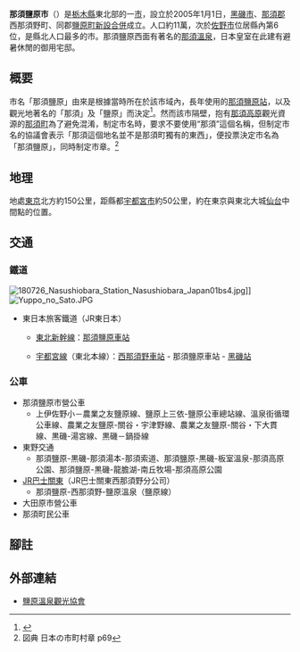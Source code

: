 {{日本都市|
自治體名=那須鹽原市|
圖像=[[File:Old_Aoki_Shuzo's_Nasu_Villa_House-20090503.JPG|240px]]|
圖像說明={{Tsl|ja|旧青木家那須別邸}}|
市章=|
日文原名=那須塩原市|
平假名=なすしおばらし|
羅馬字拼音=Nasushiobara-shi|
都道府縣=栃木縣|
支廳=|
編號=09213-4|
面積=592.82|
邊界未定=|
人口=115,652|
統計時間=2021年2月1日|
自治體=[[大田原市|大田原市]]、[[矢板市|矢板市]]、[[日光市|日光市]]、[[那須町|那須町]]、[[鹽谷町|鹽谷町]]<br />'''[[福島縣|福島縣]]'''：[[南會津町|南會津町]]、[[下鄉町|下鄉町]]、[[西鄉村|西鄉村]]|
樹=[[松|松]]|
花=[[八潮杜鵑|八潮杜鵑]]|
鳥=|
其他象徵物=|
其他象徵=|
郵遞區號=325-8501|
所在地=那須鹽原市共墾社108番地2|
電話號碼=287-62-1117|
外部連結=http://www.city.nasushiobara.lg.jp/|
經度=|
緯度=|
地圖=|
註記= |
}}
'''那須鹽原市'''（{{jpn|j=那須塩原市|hg=なすしおばらし|rm=Nasushiobara shi|f=y}}）是[[栃木縣|栃木縣]]東北部的一[[市|市]]，設立於2005年1月1日，[[黑磯市|黑磯市]]、[[那須郡|那須郡]]西那須野町、同郡[[鹽原町|鹽原町]][[市町村合併|新設合併]]成立。人口約11萬，次於[[佐野市|佐野市]]位居縣內第6位，是縣北人口最多的市。那須鹽原西面有著名的[[那須溫泉|那須溫泉]]，日本皇室在此建有避暑休閒的御用宅邸。

== 概要 ==
市名「那須鹽原」由來是根據當時所在於該市域內，長年使用的[[那須鹽原站|那須鹽原站]]，以及觀光地著名的「那須」及「鹽原」而決定<ref>{{Cite press release
|title=第6回会議資料
|publisher=黒磯市・西那須野町・塩原町合併協議会
|date=2003年7月25日
|format=PDF
|url=http://www2.city.nasushiobara.lg.jp/gappei/web/progress/pdf/pro06_1.pdf
|accessdate=2010-05-14
|archive-date=2013-05-11
|archive-url=https://web.archive.org/web/20130511000723/http://www2.city.nasushiobara.lg.jp/gappei/web/progress/pdf/pro06_1.pdf
|dead-url=yes
}}</ref>。然而該市隔壁，抱有[[那須高原|那須高原]]觀光資源的[[那須町|那須町]]為了避免混淆，制定市名時，要求不要使用“那須”這個名稱，但制定市名的協議會表示「那須這個地名並不是那須町獨有的東西」，便投票決定市名為「那須鹽原」，同時制定市章。<ref>図典 日本の市町村章 p69</ref>

== 地理 ==
地處[[東京|東京]]北方約150公里，距縣都[[宇都宮市|宇都宮市]]約50公里，約在東京與東北大城[[仙台|仙台]]中間點的位置。

== 交通 ==
=== 鐵道 ===
[[File:180726_Nasushiobara_Station_Nasushiobara_Japan01bs4.jpg|thumb]]]]
[[File:Yuppo_no_Sato.JPG|thumb]]
* 東日本旅客鐵道（JR東日本）
** {{Color|green|■}} [[東北新幹線|東北新幹線]]：[[那須鹽原車站|那須鹽原車站]]
** {{Color|#f68b1e|■}} [[宇都宮線|宇都宮線]]（東北本線）：[[西那須野車站|西那須野車站]] - 那須鹽原車站 - [[黑磯站|黑磯站]]

=== 公車 ===
* 那須鹽原市營公車
** 上伊佐野小－農業之友鹽原線、鹽原上三依-鹽原公車總站線、溫泉街循環公車線、農業之友鹽原-關谷・宇津野線、農業之友鹽原-關谷・下大貫線、黒磯-湯宮線、黒磯－鍋掛線
* 東野交通
** 那須鹽原-黒磯-那須湯本-那須索道、那須鹽原-黒磯-板室溫泉-那須高原公園、那須鹽原-黒磯-龍膽湖-南丘牧場-那須高原公園
* [[JR巴士關東|JR巴士關東]]（JR巴士關東西那須野分公司）
** 那須鹽原-西那須野-鹽原溫泉（鹽原線）
* 大田原市營公車
* 那須町民公車
==腳註==
{{Reflist|2}}
== 外部連結 ==
* [http://www.siobara.or.jp/tw/ 鹽原溫泉觀光協會] {{Wayback|url=http://www.siobara.or.jp/tw/ |date=20200122133245 }}
{{栃木縣}}
{{Authority control}}